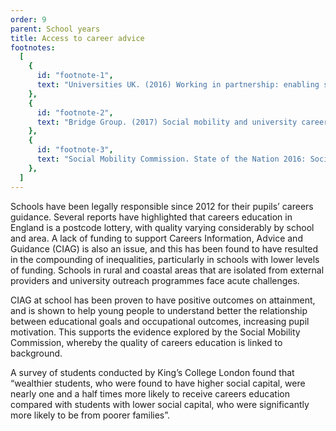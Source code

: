 ```yaml
---
order: 9
parent: School years
title: Access to career advice
footnotes:
  [
    {
      id: "footnote-1",
      text: "Universities UK. (2016) Working in partnership: enabling social mobility in higher education. The final report of the Social Mobility Advisory Group. Social Mobility Commission. State of the Nation Report 2018-2019.",
    },
    {
      id: "footnote-2",
      text: "Bridge Group. (2017) Social mobility and university careers services; and Bridge Group. (2019) The influence of place: geographical isolation and progression to higher education.",
    },
    {
      id: "footnote-3",
      text: "Social Mobility Commission. State of the Nation 2016: Social mobility in Great Britain. p.73.",
    },
  ]
---
```



Schools have been legally responsible since 2012 for their pupils’ careers
guidance. Several reports have highlighted that careers education in England is
a postcode lottery, with quality varying considerably by school and area. A lack
of funding to support Careers Information, Advice and Guidance (CIAG) is also an
issue, and this has been found to have resulted in the compounding of
inequalities, particularly in schools with lower levels of funding.<FootnoteLink
text="1"/> Schools in rural and coastal areas that are
isolated from external providers and university outreach programmes face acute
challenges.<FootnoteLink text="2"/>

<ResearchImage imageName="access-to-career-advice.jpg" />

CIAG at school has been proven to have positive outcomes on attainment, and is
shown to help young people to understand better the relationship between
educational goals and occupational outcomes, increasing pupil motivation. This
supports the evidence explored by the Social Mobility Commission, whereby the
quality of careers education is linked to background.

A survey of students conducted by King’s College London found that “wealthier
students, who were found to have higher social capital, were nearly one and a
half times more likely to receive careers education compared with students with
lower social capital, who were significantly more likely to be from poorer
families”.<FootnoteLink text="3"/>
